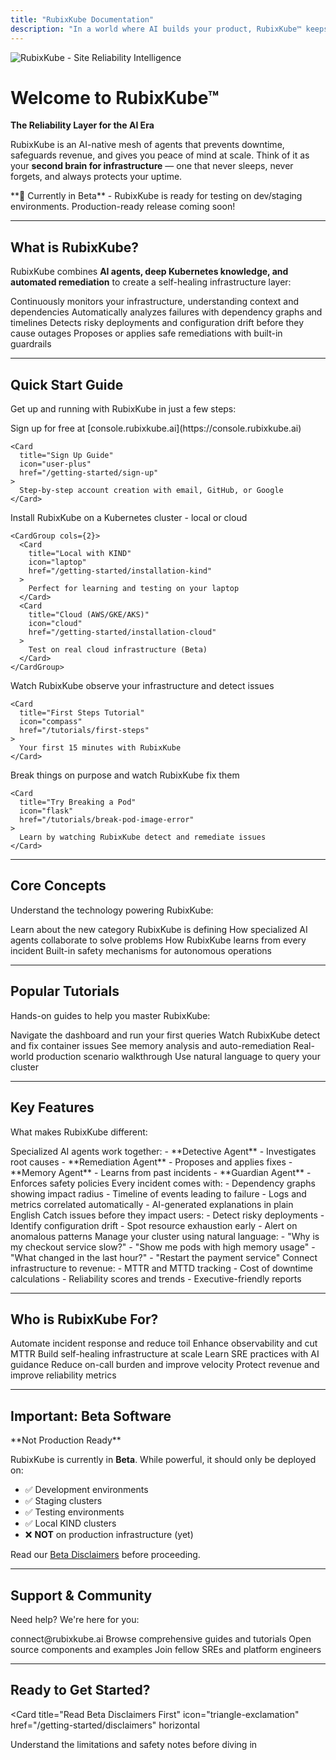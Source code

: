 ```yaml
---
title: "RubixKube Documentation"
description: "In a world where AI builds your product, RubixKube™ keeps it alive."
---
```


<Frame>
  <img
    style={{ borderRadius: '0.5rem' }}
    src="/images/hero-dark.png"
    alt="RubixKube - Site Reliability Intelligence"
  />
</Frame>

# Welcome to RubixKube™

**The Reliability Layer for the AI Era**

RubixKube is an AI-native mesh of agents that prevents downtime, safeguards revenue, and gives you peace of mind at scale. Think of it as your **second brain for infrastructure** — one that never sleeps, never forgets, and always protects your uptime.

<Info>
**🚀 Currently in Beta** - RubixKube is ready for testing on dev/staging environments. Production-ready release coming soon!
</Info>

---

## What is RubixKube?

RubixKube combines **AI agents, deep Kubernetes knowledge, and automated remediation** to create a self-healing infrastructure layer:

<CardGroup cols={2}>
  <Card title="Observes Like an SRE" icon="eye">
    Continuously monitors your infrastructure, understanding context and dependencies
  </Card>
  <Card title="Diagnoses Root Causes" icon="magnifying-glass">
    Automatically analyzes failures with dependency graphs and timelines
  </Card>
  <Card title="Prevents Incidents" icon="shield">
    Detects risky deployments and configuration drift before they cause outages
  </Card>
  <Card title="Fixes Issues Autonomously" icon="wand-magic-sparkles">
    Proposes or applies safe remediations with built-in guardrails
  </Card>
</CardGroup>

---

## Quick Start Guide

Get up and running with RubixKube in just a few steps:

<Steps>
  <Step title="Create Your Account">
    Sign up for free at [console.rubixkube.ai](https://console.rubixkube.ai)
    
    <Card
      title="Sign Up Guide"
      icon="user-plus"
      href="/getting-started/sign-up"
    >
      Step-by-step account creation with email, GitHub, or Google
    </Card>
  </Step>

  <Step title="Choose Your Installation Method">
    Install RubixKube on a Kubernetes cluster - local or cloud
    
    <CardGroup cols={2}>
      <Card
        title="Local with KIND"
        icon="laptop"
        href="/getting-started/installation-kind"
      >
        Perfect for learning and testing on your laptop
      </Card>
      <Card
        title="Cloud (AWS/GKE/AKS)"
        icon="cloud"
        href="/getting-started/installation-cloud"
      >
        Test on real cloud infrastructure (Beta)
      </Card>
    </CardGroup>
  </Step>

  <Step title="Start Monitoring">
    Watch RubixKube observe your infrastructure and detect issues
    
    <Card
      title="First Steps Tutorial"
      icon="compass"
      href="/tutorials/first-steps"
    >
      Your first 15 minutes with RubixKube
    </Card>
  </Step>

  <Step title="See It in Action">
    Break things on purpose and watch RubixKube fix them
    
    <Card
      title="Try Breaking a Pod"
      icon="flask"
      href="/tutorials/break-pod-image-error"
    >
      Learn by watching RubixKube detect and remediate issues
    </Card>
  </Step>
</Steps>

---

## Core Concepts

Understand the technology powering RubixKube:

<CardGroup cols={2}>
  <Card
    title="Site Reliability Intelligence (SRI)"
    icon="brain"
    href="/concepts/what-is-sri"
  >
    Learn about the new category RubixKube is defining
  </Card>
  <Card
    title="Agent Mesh Architecture"
    icon="diagram-project"
    href="/concepts/agent-mesh"
  >
    How specialized AI agents collaborate to solve problems
  </Card>
  <Card
    title="Memory Engine"
    icon="database"
    href="/concepts/memory-engine"
  >
    How RubixKube learns from every incident
  </Card>
  <Card
    title="Safety Guardrails"
    icon="shield-halved"
    href="/concepts/guardrails"
  >
    Built-in safety mechanisms for autonomous operations
  </Card>
</CardGroup>

---

## Popular Tutorials

Hands-on guides to help you master RubixKube:

<CardGroup cols={3}>
  <Card
    title="First Steps"
    icon="shoe-prints"
    href="/tutorials/first-steps"
  >
    Navigate the dashboard and run your first queries
  </Card>
  <Card
    title="Fix ImagePullBackOff"
    icon="image"
    href="/tutorials/break-pod-image-error"
  >
    Watch RubixKube detect and fix container issues
  </Card>
  <Card
    title="Fix OOMKilled Pods"
    icon="memory"
    href="/tutorials/break-pod-memory-oom"
  >
    See memory analysis and auto-remediation
  </Card>
  <Card
    title="RubixKube in Action"
    icon="play"
    href="/tutorials/rubixkube-in-action"
  >
    Real-world production scenario walkthrough
  </Card>
  <Card
    title="Talk to Your Infrastructure"
    icon="comments"
    href="/tutorials/talk-to-infra"
  >
    Use natural language to query your cluster
  </Card>
</CardGroup>

---

## Key Features

What makes RubixKube different:

<AccordionGroup>
  <Accordion title="🤖 AI-Native Agent Mesh" icon="network-wired">
    Specialized AI agents work together:
    - **Detective Agent** - Investigates root causes
    - **Remediation Agent** - Proposes and applies fixes
    - **Memory Agent** - Learns from past incidents
    - **Guardian Agent** - Enforces safety policies
  </Accordion>

  <Accordion title="🔍 Evidence-Linked Root Cause Analysis" icon="magnifying-glass-chart">
    Every incident comes with:
    - Dependency graphs showing impact radius
    - Timeline of events leading to failure
    - Logs and metrics correlated automatically
    - AI-generated explanations in plain English
  </Accordion>

  <Accordion title="⚡ Predictive Failure Prevention" icon="triangle-exclamation">
    Catch issues before they impact users:
    - Detect risky deployments
    - Identify configuration drift
    - Spot resource exhaustion early
    - Alert on anomalous patterns
  </Accordion>

  <Accordion title="💬 Conversational Infrastructure Control" icon="message">
    Manage your cluster using natural language:
    - "Why is my checkout service slow?"
    - "Show me pods with high memory usage"
    - "What changed in the last hour?"
    - "Restart the payment service"
  </Accordion>

  <Accordion title="📊 Business Impact Metrics" icon="chart-line">
    Connect infrastructure to revenue:
    - MTTR and MTTD tracking
    - Cost of downtime calculations
    - Reliability scores and trends
    - Executive-friendly reports
  </Accordion>
</AccordionGroup>

---

## Who is RubixKube For?

<CardGroup cols={3}>
  <Card title="DevOps Engineers" icon="server">
    Automate incident response and reduce toil
  </Card>
  <Card title="Site Reliability Engineers" icon="gauge">
    Enhance observability and cut MTTR
  </Card>
  <Card title="Platform Engineers" icon="layer-group">
    Build self-healing infrastructure at scale
  </Card>
  <Card title="Junior Developers" icon="graduation-cap">
    Learn SRE practices with AI guidance
  </Card>
  <Card title="Engineering Managers" icon="users">
    Reduce on-call burden and improve velocity
  </Card>
  <Card title="CTOs & VPs" icon="briefcase">
    Protect revenue and improve reliability metrics
  </Card>
</CardGroup>

---

## Important: Beta Software

<Warning>
**Not Production Ready**

RubixKube is currently in **Beta**. While powerful, it should only be deployed on:
- ✅ Development environments
- ✅ Staging clusters  
- ✅ Testing environments
- ✅ Local KIND clusters
- ❌ **NOT** on production infrastructure (yet)

Read our [Beta Disclaimers](/getting-started/disclaimers) before proceeding.
</Warning>

---

## Support & Community

Need help? We're here for you:

<CardGroup cols={2}>
  <Card title="Email Support" icon="envelope">
    connect@rubixkube.ai
  </Card>
  <Card title="Documentation" icon="book">
    Browse comprehensive guides and tutorials
  </Card>
  <Card title="GitHub" icon="github" href="https://github.com/rubixkube-io">
    Open source components and examples
  </Card>
  <Card title="Community Slack" icon="slack">
    Join fellow SREs and platform engineers
  </Card>
</CardGroup>

---

## Ready to Get Started?

<Card
  title="Read Beta Disclaimers First"
  icon="triangle-exclamation"
  href="/getting-started/disclaimers"
  horizontal
>
  Understand the limitations and safety notes before diving in
</Card>
